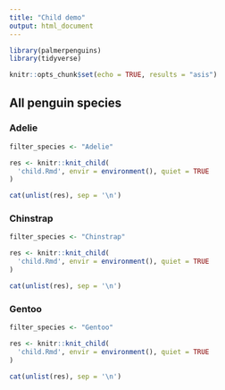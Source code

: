 ```yaml
---
title: "Child demo"
output: html_document
---
```


```r

library(palmerpenguins)
library(tidyverse)

knitr::opts_chunk$set(echo = TRUE, results = "asis")

```

## All penguin species {.tabset}

### Adelie

```r

filter_species <- "Adelie"

res <- knitr::knit_child(
  'child.Rmd', envir = environment(), quiet = TRUE
)

cat(unlist(res), sep = '\n')

```

### Chinstrap

```r

filter_species <- "Chinstrap"

res <- knitr::knit_child(
  'child.Rmd', envir = environment(), quiet = TRUE
)

cat(unlist(res), sep = '\n')

```

### Gentoo

```r

filter_species <- "Gentoo"

res <- knitr::knit_child(
  'child.Rmd', envir = environment(), quiet = TRUE
)

cat(unlist(res), sep = '\n')

```